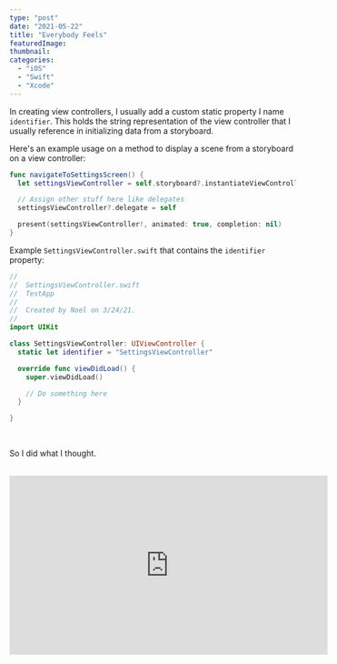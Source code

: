 ```yaml
---
type: "post"
date: "2021-05-22"
title: "Everybody Feels"
featuredImage:
thumbnail:
categories:
  - "iOS"
  - "Swift"
  - "Xcode"
---
```


In creating view controllers, I usually add a custom static property I name `identifier`. This holds the string representation of the view controller that I usually reference in initializing data from a storyboard.

Here's an example usage on a method to display a scene from a storyboard on a view controller:

```swift
func navigateToSettingsScreen() {
  let settingsViewController = self.storyboard?.instantiateViewController(identifier: SettingsViewController.identifier) as? SettingsViewController

  // Assign other stuff here like delegates
  settingsViewController?.delegate = self

  present(settingsViewController!, animated: true, completion: nil)
}
```

Example `SettingsViewController.swift` that contains the `identifier` property:

```swift
//
//  SettingsViewController.swift
//  TestApp
//
//  Created by Noel on 3/24/21.
//
import UIKit

class SettingsViewController: UIViewController {
  static let identifier = "SettingsViewController"

  override func viewDidLoad() {
    super.viewDidLoad()

    // Do something here
  }

}
```

<br />

So I did what I thought.

<br />

<div className="responsive-embed responsive-embed-md">
  <iframe
    width="560"
    height="315"
    src="https://www.youtube.com/embed/TqDpRSodal0"
    frameborder="0"
    allow="accelerometer; autoplay; clipboard-write; encrypted-media; gyroscope; picture-in-picture"
    allowfullscreen
  ></iframe>
</div>
